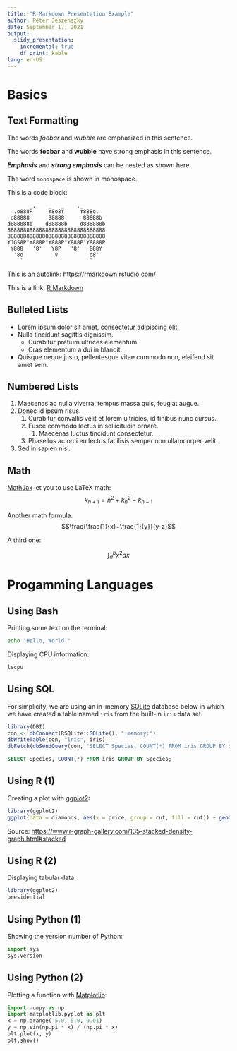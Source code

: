 ```yaml
---
title: "R Markdown Presentation Example"
author: Péter Jeszenszky
date: September 17, 2021
output:
  slidy_presentation:
    incremental: true
    df_print: kable
lang: en-US
---
```


# Basics

## Text Formatting

The words _foobar_ and *wubble* are emphasized in this sentence.

The words __foobar__ and **wubble** have strong emphasis in this sentence.

___Emphasis___ and ***strong emphasis*** can be nested as shown here.

The word `monospace` is shown in monospace.

This is a code block:
```
       _,    _   _    ,_
  .o888P     Y8o8Y     Y888o.
 d88888      88888      88888b
d888888b_  _d88888b_  _d888888b
8888888888888888888888888888888
8888888888888888888888888888888
YJGS8P"Y888P"Y888P"Y888P"Y8888P
 Y888   '8'   Y8P   '8'   888Y
  '8o          V          o8'
    `                     `
```

This is an autolink: <https://rmarkdown.rstudio.com/>

This is a link: [R Markdown](https://rmarkdown.rstudio.com/)

## Bulleted Lists

* Lorem ipsum dolor sit amet, consectetur adipiscing elit.
* Nulla tincidunt sagittis dignissim.
  * Curabitur pretium ultrices elementum.
  * Cras elementum a dui in blandit.
* Quisque neque justo, pellentesque vitae commodo non, eleifend sit amet sem. 

## Numbered Lists

1. Maecenas ac nulla viverra, tempus massa quis, feugiat augue.
1. Donec id ipsum risus.
    1. Curabitur convallis velit et lorem ultricies, id finibus nunc cursus.
    1. Fusce commodo lectus in sollicitudin ornare.
        1. Maecenas luctus tincidunt consectetur. 
    1. Phasellus ac orci eu lectus facilisis semper non ullamcorper velit.
1. Sed in sapien nisl.

## Math

[MathJax](https://www.mathjax.org/) let you to use LaTeX math:
$$k_{n+1} = n^2 + k_n^2 - k_{n-1}$$

Another math formula:
$$\frac{\frac{1}{x}+\frac{1}{y}}{y-z}$$

A third one:

$$\int_{a}^{b} x^2 dx$$

# Progamming Languages

## Using Bash

Printing some text on the terminal:
```bash
echo "Hello, World!"
```

Displaying CPU information:
```bash
lscpu
```

## Using SQL

For simplicity, we are using an in-memory [SQLite](https://www.sqlite.org/) database below in which we have created a table named `iris` from the built-in `iris` data set.

```r
library(DBI)
con <- dbConnect(RSQLite::SQLite(), ":memory:")
dbWriteTable(con, "iris", iris)
dbFetch(dbSendQuery(con, "SELECT Species, COUNT(*) FROM iris GROUP BY Species"))
```

```sql
SELECT Species, COUNT(*) FROM iris GROUP BY Species;
```

## Using R (1)

Creating a plot with [ggplot2](https://ggplot2.tidyverse.org/reference/ggplot.html):
```r
library(ggplot2)
ggplot(data = diamonds, aes(x = price, group = cut, fill = cut)) + geom_density(adjust = 1.5, position = "fill")
```

Source: <https://www.r-graph-gallery.com/135-stacked-density-graph.html#stacked>

## Using R (2)

Displaying tabular data:
```r
library(ggplot2)
presidential
```

## Using Python (1)

Showing the version number of Python:
```python
import sys
sys.version
```

## Using Python (2)

Plotting a function with [Matplotlib](https://matplotlib.org/):
```python
import numpy as np
import matplotlib.pyplot as plt
x = np.arange(-5.0, 5.0, 0.01)
y = np.sin(np.pi * x) / (np.pi * x)
plt.plot(x, y)
plt.show()
```
